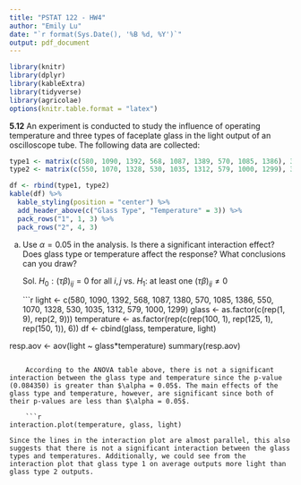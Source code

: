 ```yaml
---
title: "PSTAT 122 - HW4"
author: "Emily Lu"
date: "`r format(Sys.Date(), '%B %d, %Y')`"
output: pdf_document
---
```


```r
library(knitr)
library(dplyr)
library(kableExtra)
library(tidyverse)
library(agricolae)
options(knitr.table.format = "latex")
```

__5.12__ An experiment is conducted to study the influence of operating temperature and three types of faceplate glass in the light output of an oscilloscope tube. The following data are collected:
```r
type1 <- matrix(c(580, 1090, 1392, 568, 1087, 1389, 570, 1085, 1386), 3, byrow = TRUE, dimnames = list(c("", "", ""), c("100", "125", "150")))
type2 <- matrix(c(550, 1070, 1328, 530, 1035, 1312, 579, 1000, 1299), 3, byrow = TRUE, dimnames = list(c("", "", ""), c("100", "125", "150")))

df <- rbind(type1, type2)
kable(df) %>%
  kable_styling(position = "center") %>%
  add_header_above(c("Glass Type", "Temperature" = 3)) %>%
  pack_rows("1", 1, 3) %>%
  pack_rows("2", 4, 3)
```

(a) Use $\alpha = 0.05$ in the analysis. Is there a significant interaction effect? Does glass type or temperature affect the response? What conclusions can you draw?

    Sol. $H_0: (\tau \beta)_{ij} = 0$ for all $i, j$ vs. $H_1$: at least one $(\tau \beta)_{ij} \neq 0$
    
    ```r
light <- c(580, 1090, 1392, 568, 1087, 1380, 570, 1085, 1386,
        550, 1070, 1328, 530, 1035, 1312, 579, 1000, 1299)
glass <- as.factor(c(rep(1, 9), rep(2, 9)))
temperature <- as.factor(rep(c(rep(100, 1), rep(125, 1), rep(150, 1)), 6))
df <- cbind(glass, temperature, light)

resp.aov <- aov(light ~ glass*temperature)
summary(resp.aov)
```

    According to the ANOVA table above, there is not a significant interaction between the glass type and temperature since the p-value (0.084350) is greater than $\alpha = 0.05$. The main effects of the glass type and temperature, however, are significant since both of their p-values are less than $\alpha = 0.05$. 

    ```r
interaction.plot(temperature, glass, light)
```

    Since the lines in the interaction plot are almost parallel, this also suggests that there is not a significant interaction between the glass types and temperatures. Additionally, we could see from the interaction plot that glass type 1 on average outputs more light than glass type 2 outputs. 